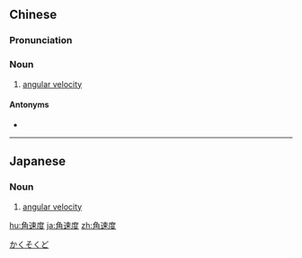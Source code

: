 ==Chinese==
{{zh-forms|type=12}}

===Pronunciation===
{{zh-pron
|m=jiǎosùdù
|c=gok3 cuk1 dou6
|cat=n
}}

===Noun===
{{zh-noun}}

# {{lb|zh|physics}} [[angular velocity]]

====Antonyms====
* {{zh-l|線速度}}

----

==Japanese==
{{ja-kanjitab|かく|そく|ど|yomi=o}}

===Noun===
{{ja-noun|かくそくど}}

# {{lb|ja|physics}} [[angular velocity]]

[[Category:ja:Physics|かくそくど]]

[[hu:角速度]]
[[ja:角速度]]
[[zh:角速度]]